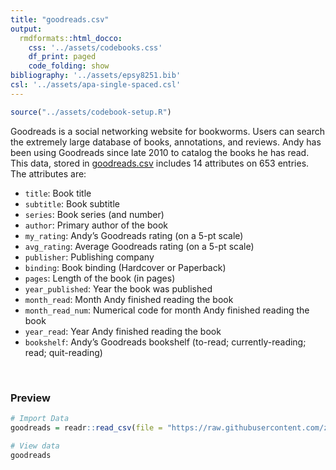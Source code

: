 ```yaml
---
title: "goodreads.csv"
output: 
  rmdformats::html_docco:
    css: '../assets/codebooks.css'
    df_print: paged
    code_folding: show
bibliography: '../assets/epsy8251.bib'
csl: '../assets/apa-single-spaced.csl'
---
```



```r
source("../assets/codebook-setup.R")
```

Goodreads is a social networking website for bookworms. Users can search the extremely large database of books, annotations, and reviews. Andy has been using Goodreads since late 2010 to catalog the books he has read. This data, stored in [goodreads.csv](https://github.com/zief0002/epsy-8251/raw/master/data/goodreads.csv) includes 14 attributes on 653 entries. The attributes are:

- `title`: Book title
- `subtitle`: Book subtitle
- `series`: Book series (and number)
- `author`: Primary author of the book
- `my_rating`: Andy's Goodreads rating (on a 5-pt scale)
- `avg_rating`: Average Goodreads rating (on a 5-pt scale)
- `publisher`: Publishing company
- `binding`: Book binding (Hardcover or Paperback)
- `pages`: Length of the book (in pages)
- `year_published`: Year the book was published
- `month_read`: Month Andy finished reading the book
- `month_read_num`: Numerical code for month Andy finished reading the book
- `year_read`: Year Andy finished reading the book
- `bookshelf`: Andy's Goodreads bookshelf (to-read; currently-reading; read; quit-reading)

<br />


### Preview

```r
# Import Data
goodreads = readr::read_csv(file = "https://raw.githubusercontent.com/zief0002/epsy-8251/main/data/goodreads.csv")

# View data
goodreads
```

<br />



